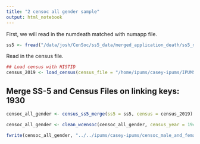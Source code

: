 ```yaml
---
title: "2 censoc all gender sample"
output: html_notebook
---
```


First, we will read in the numdeath matched with numapp file.  
```r
ss5 <- fread("/data/josh/CenSoc/ss5_data/merged_application_death/ss5_merged_with_numdeath_1940.csv", colClasses = list(character= 'ssn'))
```

Read in the census file. 

```r

## Load census with HISTID
census_2019 <- load_census(census_file = "/home/ipums/casey-ipums/IPUMS2019/1920/TSV/P.tsv")
```

## Merge SS-5 and Census Files on linking keys: 1930
```r
censoc_all_gender <- census_ss5_merge(ss5 = ss5, census = census_2019)

censoc_all_gender <- clean_wcensoc(censoc_all_gender, census_year = 1940)

fwrite(censoc_all_gender, "../../ipums/casey-ipums/censoc_male_and_female_sample_matched_with_census_1930.csv")
```




